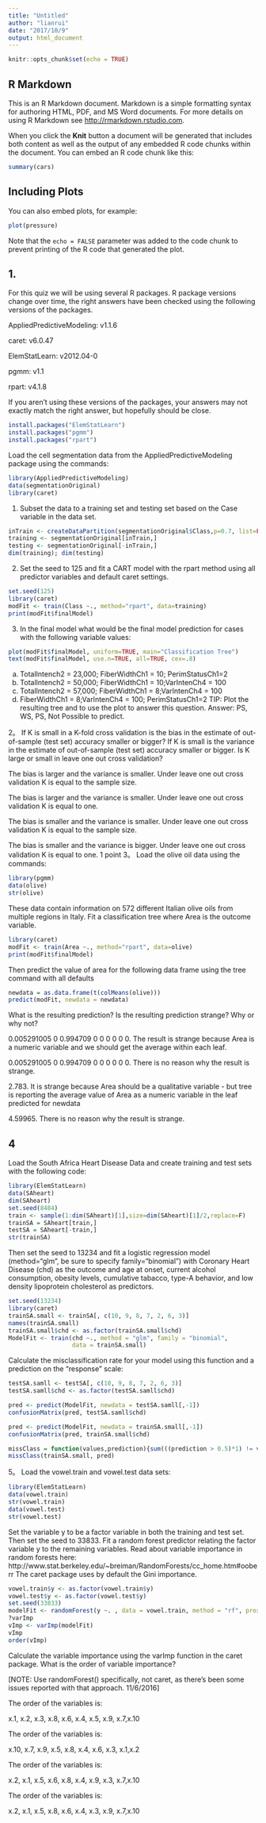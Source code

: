 ```yaml
---
title: "Untitled"
author: "lianrui"
date: "2017/10/9"
output: html_document
---
```


```r
knitr::opts_chunk$set(echo = TRUE)
```

## R Markdown

This is an R Markdown document. Markdown is a simple formatting syntax for authoring HTML, PDF, and MS Word documents. For more details on using R Markdown see <http://rmarkdown.rstudio.com>.

When you click the **Knit** button a document will be generated that includes both content as well as the output of any embedded R code chunks within the document. You can embed an R code chunk like this:

```r
summary(cars)
```

## Including Plots

You can also embed plots, for example:

```r
plot(pressure)
```

Note that the `echo = FALSE` parameter was added to the code chunk to prevent printing of the R code that generated the plot.

## 1. 

For this quiz we will be using several R packages. R package versions change over time, the right answers have been checked using the following versions of the packages.

AppliedPredictiveModeling: v1.1.6

caret: v6.0.47

ElemStatLearn: v2012.04-0

pgmm: v1.1

rpart: v4.1.8

If you aren't using these versions of the packages, your answers may not exactly match the right answer, but hopefully should be close.

```r
install.packages("ElemStatLearn")
install.packages("pgmm")
install.packages("rpart")
```


Load the cell segmentation data from the AppliedPredictiveModeling package using the commands:
```r
library(AppliedPredictiveModeling)
data(segmentationOriginal)
library(caret)
```
1. Subset the data to a training set and testing set based on the Case variable in the data set.
```r
inTrain <- createDataPartition(segmentationOriginal$Class,p=0.7, list=FALSE)
training <- segmentationOriginal[inTrain,]
testing <- segmentationOriginal[-inTrain,]
dim(training); dim(testing)
```


2. Set the seed to 125 and fit a CART model with the rpart method using all predictor variables and default caret settings.
```r
set.seed(125)
library(caret)
modFit <- train(Class ~., method="rpart", data=training)
print(modFit$finalModel)
```

3. In the final model what would be the final model prediction for cases with the following variable values:
```r

plot(modFit$finalModel, uniform=TRUE, main="Classification Tree")
text(modFit$finalModel, use.n=TRUE, all=TRUE, cex=.8)
```

a. TotalIntench2 = 23,000; FiberWidthCh1 = 10; PerimStatusCh1=2
b. TotalIntench2 = 50,000; FiberWidthCh1 = 10;VarIntenCh4 = 100
c. TotalIntench2 = 57,000; FiberWidthCh1 = 8;VarIntenCh4 = 100
d. FiberWidthCh1 = 8;VarIntenCh4 = 100; PerimStatusCh1=2
TIP: Plot the resulting tree and to use the plot to answer this question.
Answer: PS, WS, PS, Not Possible to predict. 





2。
If K is small in a K-fold cross validation is the bias in the estimate of out-of-sample (test set) accuracy smaller or bigger? If K is small is the variance in the estimate of out-of-sample (test set) accuracy smaller or bigger. Is K large or small in leave one out cross validation?

The bias is larger and the variance is smaller. Under leave one out cross validation K is equal to the sample size.

The bias is larger and the variance is smaller. Under leave one out cross validation K is equal to one.

The bias is smaller and the variance is smaller. Under leave one out cross validation K is equal to the sample size.

The bias is smaller and the variance is bigger. Under leave one out cross validation K is equal to one.
1
point
3。
Load the olive oil data using the commands:
```r
library(pgmm)
data(olive)
str(olive)
```


These data contain information on 572 different Italian olive oils from multiple regions in Italy. Fit a classification tree where Area is the outcome variable. 
```r
library(caret)
modFit <- train(Area ~., method="rpart", data=olive)
print(modFit$finalModel)
```


Then predict the value of area for the following data frame using the tree command with all defaults
```r
newdata = as.data.frame(t(colMeans(olive)))
predict(modFit, newdata = newdata)

```


What is the resulting prediction? Is the resulting prediction strange? Why or why not?

0.005291005 0 0.994709 0 0 0 0 0 0. The result is strange because Area is a numeric variable and we should get the average within each leaf.

0.005291005 0 0.994709 0 0 0 0 0 0. There is no reason why the result is strange.

2.783. It is strange because Area should be a qualitative variable - but tree is reporting the average value of Area as a numeric variable in the leaf predicted for newdata

4.59965. There is no reason why the result is strange.



## 4
Load the South Africa Heart Disease Data and create training and test sets with the following code:
```r
library(ElemStatLearn)
data(SAheart)
dim(SAheart)
set.seed(8484)
train <- sample(1:dim(SAheart)[1],size=dim(SAheart)[1]/2,replace=F)
trainSA = SAheart[train,]
testSA = SAheart[-train,]
str(trainSA)
```



Then set the seed to 13234 and fit a logistic regression model (method="glm", be sure to specify family="binomial") with Coronary Heart Disease (chd) as the outcome and age at onset, current alcohol consumption, obesity levels, cumulative tabacco, type-A behavior, and low density lipoprotein cholesterol as predictors. 
```r
set.seed(13234)
library(caret)
trainSA.small <- trainSA[, c(10, 9, 8, 7, 2, 6, 3)]
names(trainSA.small)
trainSA.small$chd <- as.factor(trainSA.small$chd)
ModelFit <- train(chd ~., method = "glm", family = "binomial", 
                  data = trainSA.small)

```


Calculate the misclassification rate for your model using this function and a prediction on the "response" scale:
```r
testSA.samll <- testSA[, c(10, 9, 8, 7, 2, 6, 3)]
testSA.samll$chd <- as.factor(testSA.samll$chd)

pred <- predict(ModelFit, newdata = testSA.samll[,-1])
confusionMatrix(pred, testSA.samll$chd)

```

```r
pred <- predict(ModelFit, newdata = trainSA.small[,-1])
confusionMatrix(pred, trainSA.small$chd)
```



```r
missClass = function(values,prediction){sum(((prediction > 0.5)*1) != values)/length(values)}
missClass(trainSA.small, pred)


```

5。
Load the vowel.train and vowel.test data sets:
```r
library(ElemStatLearn)
data(vowel.train)
str(vowel.train)
data(vowel.test)
str(vowel.test)
```



Set the variable y to be a factor variable in both the training and test set. Then set the seed to 33833. Fit a random forest predictor relating the factor variable y to the remaining variables. Read about variable importance in random forests here: http://www.stat.berkeley.edu/~breiman/RandomForests/cc_home.htm#ooberr The caret package uses by default the Gini importance.

```r
vowel.train$y <- as.factor(vowel.train$y)
vowel.test$y <- as.factor(vowel.test$y)
set.seed(33833)
modelFit <- randomForest(y ~. , data = vowel.train, method = "rf", proximity = TRUE)
?varImp
vImp <- varImp(modelFit)
vImp
order(vImp)
```



Calculate the variable importance using the varImp function in the caret package. What is the order of variable importance?

[NOTE: Use randomForest() specifically, not caret, as there's been some issues reported with that approach. 11/6/2016]

The order of the variables is:

x.1, x.2, x.3, x.8, x.6, x.4, x.5, x.9, x.7,x.10

The order of the variables is:

x.10, x.7, x.9, x.5, x.8, x.4, x.6, x.3, x.1,x.2

The order of the variables is:

x.2, x.1, x.5, x.6, x.8, x.4, x.9, x.3, x.7,x.10

The order of the variables is:

x.2, x.1, x.5, x.8, x.6, x.4, x.3, x.9, x.7,x.10
